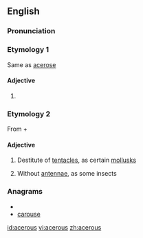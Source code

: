==English==

===Pronunciation===
{{rfp|lang=en}}

===Etymology 1===
Same as [[acerose]]

====Adjective====
{{en-adj|-}}

# {{alternative spelling of|[[acerose]]}}

===Etymology 2===
From {{etyl|grc|en}} {{term|ἀ-||not|tr=a-|lang=grc|sc=polytonic}} + {{term|κέρας||horn|tr=keras|lang=grc|sc=polytonic}}

====Adjective====
{{en-adj|-}}

# {{zoology}} Destitute of [[tentacles]], as certain [[mollusks]]
# {{zoology}} Without [[antennae]], as some insects

===Anagrams===
* {{alphagram|aceorsu}}
* [[carouse#English|carouse]]


[[id:acerous]]
[[vi:acerous]]
[[zh:acerous]]